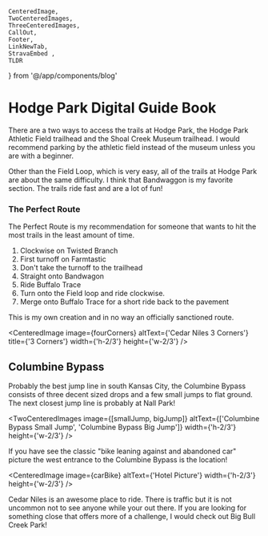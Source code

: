     CenteredImage, 
    TwoCenteredImages, 
    ThreeCenteredImages, 
    CallOut,
    Footer, 
    LinkNewTab, 
    StravaEmbed ,
    TLDR
} from '@/app/components/blog'



# Hodge Park Digital Guide Book
<TLDR
text="Hodge Park is just plain fun. It has easy trails that ride fast. It was fun to fly through the woods for a couple hours!"
/>

There are a two ways to access the trails at Hodge Park, the Hodge Park Athletic Field trailhead and the Shoal Creek Museum trailhead. I would recommend parking by the athletic field instead of the museum unless you are with a beginner. 

Other than the Field Loop, which is very easy, all of the trails at Hodge Park are about the same difficulty. I think that Bandwaggon is my favorite section. The trails ride fast and are a lot of fun!

<CallOut
title="Dificulty"
text="Cedar Niles is easy riding and a great place to take a beginner. The Technical Loop is the only place that doesn't have ways to ride around the tougher terrain. The  jump line, Columbine Bypass, has easy ride around options for each jump."
/>

### The Perfect Route
The Perfect Route is my recommendation for someone that wants to hit the most trails in the least amount of time.

1. Clockwise on Twisted Branch
2. First turnoff on Farmtastic
3. Don't take the turnoff to the trailhead
4. Straight onto Bandwagon
5. Ride Buffalo Trace
6. Turn onto the Field loop and ride clockwise.
7. Merge onto Buffalo Trace for a short ride back to the pavement

This is my own creation and in no way an officially sanctioned route.

<CenteredImage image={fourCorners} altText={'Cedar Niles 3 Corners'} title={'3 Corners'} width={'h-2/3'} height={'w-2/3'} />

<CallOut
title="New Additions!"
text='Cedar Niles is adding more and more trails to the system. Currently the new section of trail is unnamed. I am calling it "The Annex". The new trails can be accessed the fastest by parking at the 119th Street trailhead and turning right after the bridge. Climb the paved hill and you will see the trail entrance on the right!'
/>

## Columbine Bypass
Probably the best jump line in south Kansas City, the Columbine Bypass consists of three decent sized drops and a few small jumps to flat ground. The next closest jump line is probably at Nall Park!

<TwoCenteredImages image={[smallJump, bigJump]} altText={['Columbine Bypass Small Jump', 'Columbine Bypass Big Jump']} width={'h-2/3'} height={'w-2/3'} />


If you have see the classic "bike leaning against and abandoned car" picture the west entrance to the Columbine Bypass is the location!

<CenteredImage image={carBike} altText={'Hotel Picture'} width={'h-2/3'} height={'w-2/3'} />


Cedar Niles is an awesome place to ride. There is traffic but it is not uncommon not to see anyone while your out there. If you are looking for something close that offers more of a challenge, I would check out Big Bull Creek Park!
